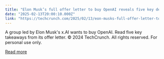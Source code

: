 ```yaml
---
title: "Elon Musk’s full offer letter to buy OpenAI reveals five key details"
date: "2025-02-13T20:00:10.000Z"
link: "https://techcrunch.com/2025/02/13/eon-musks-full-offer-letter-to-buy-openai-reveals-five-key-details/"
---
```


A group led by Elon Musk's x.AI wants to buy OpenAI. Read five key takeaways from its offer letter.
© 2024 TechCrunch. All rights reserved. For personal use only.


[Read more](https://techcrunch.com/2025/02/13/eon-musks-full-offer-letter-to-buy-openai-reveals-five-key-details/)
